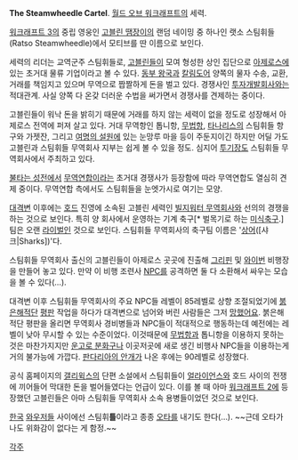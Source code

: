 '''The Steamwheedle Cartel'''. [[월드 오브 워크래프트]]의 세력.

[[워크래프트 3]]의 중립 영웅인 [[고블린 팅커|고블린 땜장이]]의 랜덤 네이밍 중 하나인 랫소 스팀휘들(Ratso Steamwheedle)에서 모티브를 딴 이름으로 보인다.

세력의 리더는 교역군주 스팀휘들로, [[고블린(워크래프트)|고블린]]들이 모여 형성한 상인 집단으로 [[아제로스]]에 있는 초거대 물류 기업이라고 볼 수 있다. [[동부 왕국]]과 [[칼림도어]] 양쪽의 물자 수송, 교환, 거래를 책임지고 있으며 무역으로 짭짤하게 돈을 벌고 있다. 경쟁사인 [[투자개발회사]]와는 적대관계. 사실 양쪽 다 온갖 더러운 수법을 써가면서 경쟁사를 견제하는 중이다.

고블린들이 워낙 돈을 밝히기 때문에 거래를 하지 않는 세력이 없을 정도로 성장해서 아제로스 전역에 퍼져 살고 있다. 거대 무역항인 톱니항, [[무법항]], [[타나리스]]의 스팀휘들 항구와 가젯잔, 그리고 [[여명의 설원]]에 있는 눈망루 마을 등이 주둔지이긴 하지만 어딜 가도 고블린과 스팀휘들 무역회사 지부는 쉽게 볼 수 있을 정도. 심지어 [[투기장]]도 스팀휘들 무역회사에서 주최하고 있다.

[[불타는 성전]]에서 [[무역연합]]이라는 초거대 경쟁사가 등장함에 따라 무역연합도 열심히 견제 중이다. 무역연합 측에서도 스팀휘들을 눈엣가시로 여기는 모양.

[[대격변]] 이후에는 [[호드(워크래프트)|호드]] 진영에 소속된 고블린 세력인 [[빌지워터 무역회사]]와 선의의 경쟁을 하는 것으로 보인다. 특히 양 회사에서 운영하는 기계 축구[* 벌목기로 하는 [[미식축구]].] 팀은 오랜 [[라이벌]]인 것으로 보인다. 스팀휘들 무역회사의 축구팀 이름은 '[[상어]]([샤크|Sharks])'다.

스팀휘들 무역회사 출신의 고블린들이 아제로스 곳곳에 진출해 [[그리핀#s-7|그리핀]] 및 [[와이번#s-2.2.2|와이번]] 비행장을 만들어 놓고 있다. 만약 이 비행 조련사 [[NPC]]를 공격하면 둘 다 소환해서 싸우는 모습을 볼 수 있다(…).

대격변 이후 스팀휘들 무역회사의 주요 NPC들 레벨이 85레벨로 상향 조절되었기에 [[붉은해적단]] [[월드 오브 워크래프트/평판|평판]] 작업을 하다가 대격변으로 넘어와 버린 사람들은 그저 [[망했어요]]. 붉은해적단 평판을 올리면 무역회사 경비병들과 NPC들이 적대적으로 행동하는데 예전에는 레벨이 낮아 무시할 수 있는 수준이었다. 이것때문에 [[무법항]]과 톱니항을 이용하지 못하는 것은 마찬가지지만 [[운고로 분화구]]나 이곳저곳에 새로 생긴 비행사 NPC들을 이용하는게 거의 불가능에 가깝다. [[판다리아의 안개]]가 나온 후에는 90레벨로 성장했다.

공식 홈페이지의 [[재스터 갤리윅스|갤리윅스]]의 단편 소설에서 스팀휘들이 [[얼라이언스(워크래프트)|얼라이언스]]와 호드 사이의 전쟁에 끼어들어 막대한 돈을 벌어들였다는 언급이 있다. 이를 볼 때 아마 [[워크래프트 2]]에 등장했던 고블린들은 아마 스팀휘들 무역회사 소속 용병들이었던 것으로 보인다.

[[한국]] [[와우저]]들 사이에선 스팀휘'''틀'''이라고 종종 [[오타]]를 내기도 한다(…). ~~근데 오타가 나도 위화감이 없다는 게 함정.~~

[[각주]]
